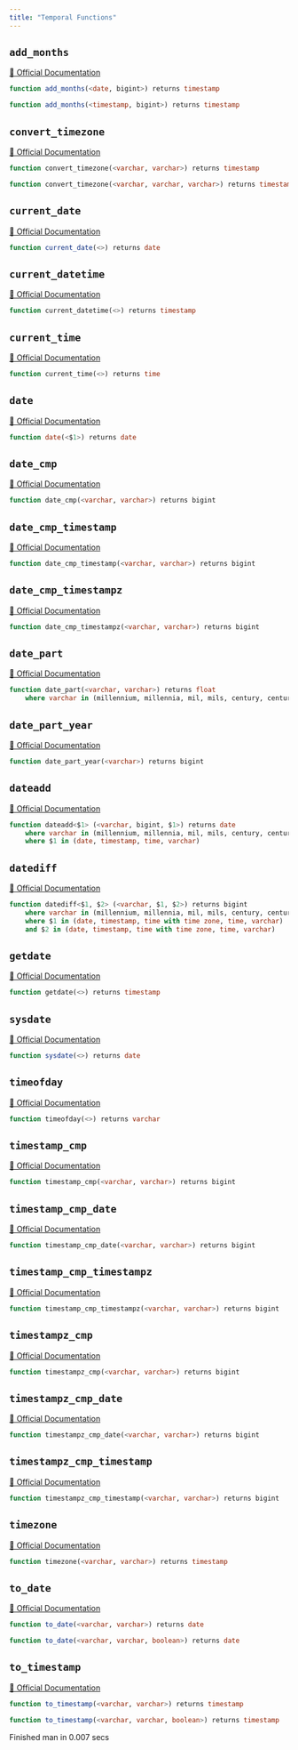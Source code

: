 ```yaml
---
title: "Temporal Functions"
---
```


## `add_months`
[🔗 Official Documentation](#)

```sql
function add_months(<date, bigint>) returns timestamp
```


```sql
function add_months(<timestamp, bigint>) returns timestamp
```


## `convert_timezone`
[🔗 Official Documentation](#)

```sql
function convert_timezone(<varchar, varchar>) returns timestamp
```


```sql
function convert_timezone(<varchar, varchar, varchar>) returns timestamp
```


## `current_date`
[🔗 Official Documentation](#)

```sql
function current_date(<>) returns date
```


## `current_datetime`
[🔗 Official Documentation](#)

```sql
function current_datetime(<>) returns timestamp
```


## `current_time`
[🔗 Official Documentation](#)

```sql
function current_time(<>) returns time
```


## `date`
[🔗 Official Documentation](#)

```sql
function date(<$1>) returns date
```


## `date_cmp`
[🔗 Official Documentation](#)

```sql
function date_cmp(<varchar, varchar>) returns bigint
```


## `date_cmp_timestamp`
[🔗 Official Documentation](#)

```sql
function date_cmp_timestamp(<varchar, varchar>) returns bigint
```


## `date_cmp_timestampz`
[🔗 Official Documentation](#)

```sql
function date_cmp_timestampz(<varchar, varchar>) returns bigint
```


## `date_part`
[🔗 Official Documentation](#)

```sql
function date_part(<varchar, varchar>) returns float
	where varchar in (millennium, millennia, mil, mils, century, centuries, c, cent, cents, decade, decades, dec, decs, year, years, y, yr, yrs, quarter, quarters, qtr, qtrs, month, months, mon, mons, week, weeks, w, dayofweek, dow, dw, weekday, dayofyear, doy, dy, yearday, days, days, d, hour, hours, h, hr, hrs, minute, minutes, m, min, mins, second, seconds, s, sec, secs, millisecond, milliseconds, ms, msec, msecs, msecond, mseconds, millisec, millisecs, millisecon, microsecond, microseconds, microsec, microsecs, microsecond, usecond, useconds, us, usec, usecs)
```


## `date_part_year`
[🔗 Official Documentation](#)

```sql
function date_part_year(<varchar>) returns bigint
```


## `dateadd`
[🔗 Official Documentation](#)

```sql
function dateadd<$1> (<varchar, bigint, $1>) returns date
	where varchar in (millennium, millennia, mil, mils, century, centuries, c, cent, cents, decade, decades, dec, decs, year, years, y, yr, yrs, quarter, quarters, qtr, qtrs, month, months, mon, mons, week, weeks, w, day, days, d, hour, hours, h, hr, hrs, minute, minutes, m, min, mins, second, seconds, s, sec, secs, millisecond, milliseconds, ms, msec, msecs, msecond, mseconds, millisec, millisecs, millisecon, microsecond, microseconds, microsec, microsecs, microsecond, usecond, useconds, us, usec, usecs)
	where $1 in (date, timestamp, time, varchar)
```


## `datediff`
[🔗 Official Documentation](#)

```sql
function datediff<$1, $2> (<varchar, $1, $2>) returns bigint
	where varchar in (millennium, millennia, mil, mils, century, centuries, c, cent, cents, decade, decades, dec, decs, year, years, y, yr, yrs, quarter, quarters, qtr, qtrs, month, months, mon, mons, week, weeks, w, day, days, d, hour, hours, h, hr, hrs, minute, minutes, m, min, mins, second, seconds, s, sec, secs, millisecond, milliseconds, ms, msec, msecs, msecond, mseconds, millisec, millisecs, millisecon, microsecond, microseconds, microsec, microsecs, microsecond, usecond, useconds, us, usec, usecs)
	where $1 in (date, timestamp, time with time zone, time, varchar)
	and $2 in (date, timestamp, time with time zone, time, varchar)
```


## `getdate`
[🔗 Official Documentation](#)

```sql
function getdate(<>) returns timestamp
```


## `sysdate`
[🔗 Official Documentation](#)

```sql
function sysdate(<>) returns date
```


## `timeofday`
[🔗 Official Documentation](#)

```sql
function timeofday(<>) returns varchar
```


## `timestamp_cmp`
[🔗 Official Documentation](#)

```sql
function timestamp_cmp(<varchar, varchar>) returns bigint
```


## `timestamp_cmp_date`
[🔗 Official Documentation](#)

```sql
function timestamp_cmp_date(<varchar, varchar>) returns bigint
```


## `timestamp_cmp_timestampz`
[🔗 Official Documentation](#)

```sql
function timestamp_cmp_timestampz(<varchar, varchar>) returns bigint
```


## `timestampz_cmp`
[🔗 Official Documentation](#)

```sql
function timestampz_cmp(<varchar, varchar>) returns bigint
```


## `timestampz_cmp_date`
[🔗 Official Documentation](#)

```sql
function timestampz_cmp_date(<varchar, varchar>) returns bigint
```


## `timestampz_cmp_timestamp`
[🔗 Official Documentation](#)

```sql
function timestampz_cmp_timestamp(<varchar, varchar>) returns bigint
```


## `timezone`
[🔗 Official Documentation](#)

```sql
function timezone(<varchar, varchar>) returns timestamp
```


## `to_date`
[🔗 Official Documentation](#)

```sql
function to_date(<varchar, varchar>) returns date
```


```sql
function to_date(<varchar, varchar, boolean>) returns date
```


## `to_timestamp`
[🔗 Official Documentation](#)

```sql
function to_timestamp(<varchar, varchar>) returns timestamp
```


```sql
function to_timestamp(<varchar, varchar, boolean>) returns timestamp
```


   Finished man in 0.007 secs

